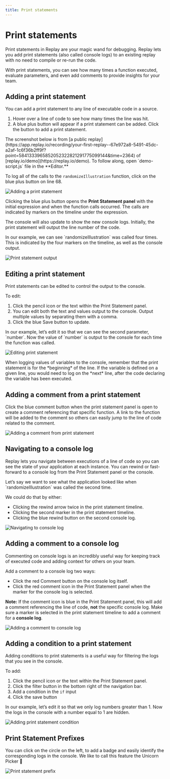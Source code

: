 ```yaml
---
title: Print statements
---
```


# Print statements

Print statements in Replay are your magic wand for debugging. Replay lets you add print statements (also called console logs) to an existing replay with no need to compile or re-run the code. 

With print statements, you can see how many times a function executed, evaluate parameters, and even add comments to provide insights for your team.

<LoomVideo src="https://www.loom.com/embed/f7161a6e7ed54f71b542f635717d9253?sid=77f93532-58ab-44a7-afa7-81bb32aa40ab" />

## Adding a print statement

You can add a print statement to any line of executable code in a source. 

1. Hover over a line of code to see how many times the line was hit. 
2. A blue plus button will appear if a print statement can be added. Click the button to add a print statement.

<Callout type="info" emoji="💡">
The screenshot below is from [a public replay](https://app.replay.io/recording/your-first-replay--67e972a8-5491-45dc-a2af-1c6f36b2ff9f?point=5841333965852052322821291775099144&time=2364) of [replay.io/demo](https://replay.io/demo). To follow along, open `demo-script.js` file in the **Editor.**

To log all of the calls to the `randomizeIllustration` function, click on the blue plus button on line 68.
</Callout>

![Adding a print statement](/images/adding-print-statement_bctkz.png)

Clicking the blue plus button opens the **Print Statement panel** with the initial expression and when the function calls occurred. The calls are indicated by markers on the timeline under the expression.

The console will also update to show the new console logs. Initially, the print statement will output the line number of the code.

<Callout type="info" emoji="💡">
In our example, we can see `randomizeIllustration` was called four times. This is indicated by the four markers on the timeline, as well as the console output.
</Callout>

![Print statement output](/images/print-statement-output_ziymw.png)

## Editing a print statement

Print statements can be edited to control the output to the console.

To edit:

1. Click the pencil icon or the text within the Print Statement panel. 
2. You can edit both the text and values output to the console. Output multiple values by separating them with a comma.
3. Click the blue Save button to update.

<Callout type="info" emoji="💡">
In our example, let’s edit it so that we can see the second parameter, `number`. Now the value of `number` is output to the console for each time the function was called.
</Callout>

![Editing print statement](/images/editing-print-statement_qaxdt.png)

<Callout type="info" emoji="🧠">
When logging values of variables to the console, remember that the print statement is for the *beginning* of the line. If the variable is defined on a given line, you would need to log on the *next* line, after the code declaring the variable has been executed.
</Callout>

## Adding a comment from a print statement

Click the blue comment button when the print statement panel is open to create a comment referencing that specific function. A link to the function will be added to the comment so others can easily jump to the line of code related to the comment.

![Adding a comment from print statement](/images/adding-comment-from-print-statement_rhzsg.png)

## Navigating to a console log

Replay lets you navigate between executions of a line of code so you can see the state of your application at each instance. You can rewind or fast-forward to a console log from the Print Statement panel or the console.

<Callout type="info" emoji="💡">
Let’s say we want to see what the application looked like when `randomizeIllustration` was called the second time.

We could do that by either:

- Clicking the rewind arrow twice in the print statement timeline.
- Clicking the second marker in the print statement timeline.
- Clicking the blue rewind button on the second console log.
</Callout>

![Navigating to console log](/images/navigating-to-console-log_ptcub.png)

## Adding a comment to a console log

Commenting on console logs is an incredibly useful way for keeping track of executed code and adding context for others on your team.

Add a comment to a console log two ways:

- Click the red Comment button on the console log itself.
- Click the red comment icon in the Print Statement panel when the marker for the console log is selected.

**Note:** If the comment icon is blue in the Print Statement panel, this will add a comment referencing the line of code, **not** the specific console log. Make sure a marker is selected in the print statement timeline to add a comment for a **console log**.

![Adding a comment to console log](/images/adding-comment-to-console-log_feffh.png)

## Adding a condition to a print statement

Adding conditions to print statements is a useful way for filtering the logs that you see in the console.

To add:

1. Click the pencil icon or the text within the Print Statement panel. 
2. Click the filter button in the bottom right of the navigation bar.
3. Add a condition in the `if` input 
4. Click the save button

<Callout type="info" emoji="💡">
In our example, let’s edit it so that we only log numbers greater than 1. Now the logs in the console with a number equal to 1 are hidden.
</Callout>

![Adding print statement condition](/images/adding-print-statement-condition_hyqbs.png)

## Print Statement Prefixes

You can click on the circle on the left, to add a badge and easily identify the corresponding logs in the console. We like to call this feature the Unicorn Picker 🦄

![Print statement prefix](/images/print-statement-prefix_sicyz.png)